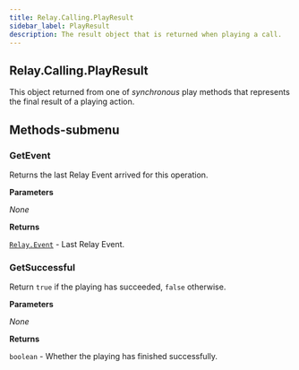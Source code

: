 ```yaml
---
title: Relay.Calling.PlayResult
sidebar_label: PlayResult
description: The result object that is returned when playing a call.
---
```


[relay-event]: /sdks/relay-realtime-sdk/v2/language/golang/event

## Relay.Calling.PlayResult

This object returned from one of _synchronous_ play methods that represents the final result of a playing action.

## Methods-submenu

### GetEvent

Returns the last Relay Event arrived for this operation.


**Parameters**

_None_

**Returns**

[`Relay.Event`][relay-event] - Last Relay Event.



### GetSuccessful

Return `true` if the playing has succeeded, `false` otherwise.


**Parameters**

_None_

**Returns**

`boolean` - Whether the playing has finished successfully.
